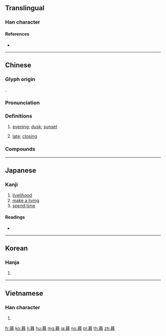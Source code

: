{{character info/new}}
==Translingual==
{{stroke order|strokes=11}}

===Han character===
{{Han char|rn=72|rad=日|as=11|sn=15|four=44603|canj=TAKA|ids=⿱莫日}}

====References====
* {{Han ref|kx=0499.210|dkj=14128|dj=0868.270|hdz=21528.110|uh=66AE|ud=26286|bh=BCC7|bd=48327}}

----

==Chinese==
{{zh-forms}}

===Glyph origin===
{{Han etym}}
{{Han compound|莫|日|ls=psc|c1=p|c2=s|t2=sun}}.

===Pronunciation===
{{zh-pron
|m=mù
|c=mou6
|h=pfs=
|md=muô
|mn=bō͘
|w=3mu
|mc=y
|oc=y
|cat=n,a
}}

===Definitions===
{{zh-hanzi}}

# [[evening]]; [[dusk]]; [[sunset]]
# {{lb|zh|of|_|time}} [[late]]; [[closing]]

===Compounds===
{{zh-der|大暮|夕暮|垂暮|向暮|朝令暮改|朝暮|暮齒|朝虀暮鹽|暮春|晚暮|朝朝暮暮|朝梁暮晉|暮雲親舍|朝不保暮|暮四朝三|投暮|朝三暮四|朝升暮合|暮雲春樹|晨參暮省|暮氣|暮去朝來|朝梁暮陳|朝思暮想|朝鐘暮鼓|疲暮逢君|朝雲暮雨|暮色蒼茫|暮鼓晨鐘|朝更暮改|朝經暮史|暮世|暮雨朝雲|暮節|暮虢朝虞|暮歲|暮秋|朝歌暮樂|朝參暮禮|暮景桑榆|暮氣沉沉|暮生兒|朝榮暮落|朝歡暮樂|暮古|歲暮|朝暮課誦|暮景|暮想朝思|桑榆暮景|朝來暮去|朝暮人|暮色|日暮|朝西暮東|春樹暮雲|暮禮晨參|歸暮|朝歌暮絃|暮景殘光|朝東暮西|桑榆暮影|旦暮|暮年|朝趁暮食|朝秦暮楚|朝生暮死|朝四暮三|暮楚朝秦|暮靄|暮煙|暮暮朝朝|晨鐘暮鼓|晨參暮禮|旦暮朝夕|日暮途遠|日暮途窮|連暮夜|途窮日暮|道遠日暮|薄暮|美人遲暮|遲暮|衰暮}}

----

==Japanese==

===Kanji===
{{ja-kanji|grade=6|rs=日11}}

# [[livelihood]]
# [[make a living]]
# [[spend time]]

====Readings====
* {{ja-readings|on=[[ぼ]] (bo)|kun=[[くれる]] (kureru), [[くらす]] (kurasu), [[くれ]] (kure)}}

----

==Korean==

===Hanja===
{{ko-hanja|hangeul=모|eumhun=|rv=mo|mr=mo|y=mo}}

# {{defn|lang=ko|sort=日11}}

----

==Vietnamese==

===Han character===
{{vi-hantu|[[mộ]], [[mò]]|rs=日11}}

# {{defn|lang=vi|sort=日11}}

[[fr:暮]]
[[ko:暮]]
[[li:暮]]
[[hu:暮]]
[[mg:暮]]
[[ja:暮]]
[[no:暮]]
[[pl:暮]]
[[th:暮]]
[[zh:暮]]